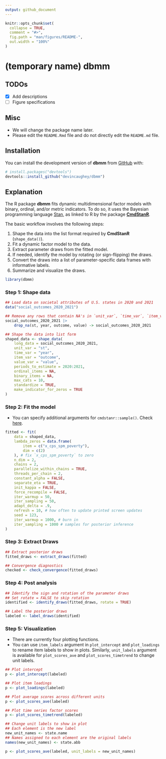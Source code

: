 ```yaml
---
output: github_document
---
```


<!-- README.md is generated from README.Rmd. Please edit that file -->

```r
knitr::opts_chunk$set(
  collapse = TRUE,
  comment = "#>",
  fig.path = "man/figures/README-",
  out.width = "100%"
)
```

# (temporary name) dbmm

<!-- badges: start -->
<!-- badges: end -->

## TODOs

- [x] Add descriptions
- [ ] Figure specifications

## Misc

* We will change the package name later. 
* Please edit the `README.Rmd` file and do not directly edit the `README.md` file.

## Installation

You can install the development version of **dbmm** from [GitHub](https://github.com/) with:

``` r
# install.packages("devtools")
devtools::install_github("devincaughey/dbmm")
```

## Explanation

The R package **dbmm** fits dynamic multidimensional factor models with
binary, ordinal, and/or metric indicators. To do so, it uses the Bayesian
programming language [Stan](https://mc-stan.org), as linked to R by the package
[**CmdStanR**](https://mc-stan.org/cmdstanr/).

The basic workflow involves the following steps:

  1. Shape the data into the list format required by **CmdStanR**
     (`shape_data()`).
  2. Fit a dynamic factor model to the data.
  3. Extract parameter draws from the fitted model.
  4. If needed, identify the model by rotating (or sign-flipping) the draws.
  5. Convert the draws into a list of parameter-specific data frames with
     informative labels.
  6. Summarize and visualize the draws.

```r
library(dbmm)
```

### Step 1: Shape data

```r
## Load data on societal attributes of U.S. states in 2020 and 2021
data("social_outcomes_2020_2021")

## Remove any rows that contain NA's in `unit_var`, `time_var`, `item_var`, or `value_var`
social_outcomes_2020_2021 |>
    drop_na(st, year, outcome, value) -> social_outcomes_2020_2021

## Shape the data into list form
shaped_data <- shape_data(
    long_data = social_outcomes_2020_2021,
    unit_var = "st",
    time_var = "year",
    item_var = "outcome",
    value_var = "value",
    periods_to_estimate = 2020:2021,
    ordinal_items = NA,
    binary_items = NA,
    max_cats = 10,
    standardize = TRUE,
    make_indicator_for_zeros = TRUE
)
```

### Step 2: Fit the model

* You can specify additional arguments for `cmdstanr::sample()`. Check [here](https://mc-stan.org/cmdstanr/reference/model-method-sample.html).

```r
fitted <- fit(
    data = shaped_data,
    lambda_zeros = data.frame(
        item = c("x_cps_spm_poverty"),
        dim = c(2)
    ), # fix `x_cps_spm_poverty` to zero
    n_dim = 2,
    chains = 2,
    parallelize_within_chains = TRUE,
    threads_per_chain = 2,
    constant_alpha = FALSE,
    separate_eta = TRUE,
    init_kappa = FALSE,
    force_recompile = FALSE,
    iter_warmup = 50,
    iter_sampling = 50,
    adapt_delta = .9,
    refresh = 10, # how often to update printed screen updates
    seed = 123,
    iter_warmup = 1000, # burn in
    iter_sampling = 1000 # samples for posterior inference
)
```

### Step 3: Extract Draws

```r
## Extract posterior draws
fitted_draws <- extract_draws(fitted)

## Convergence diagnostics
checked <- check_convergence(fitted_draws)
```

### Step 4: Post analysis

```r
## Identify the sign and rotation of the parameter draws
## Set rotate = FALSE to skip rotation
identified <- identify_draws(fitted_draws, rotate = TRUE)

## Label the posterior draws
labeled <- label_draws(identified)

```

### Step 5: Visualization

* There are currently four plotting functions.
* You can use `item_labels` argument in `plot_intercept` and `plot_loadings` to rename item labels to show in plots. Similarly, `unit_labels` argument is available for `plot_scores_ave` and `plot_scores_timetrend` to change unit labels.


```r
## Plot intercept
p <- plot_intercept(labeled)

## Plot item loadings
p <- plot_loadings(labeled)

## Plot average scores across different units
p <- plot_scores_ave(labeled)

## Plot time series factor scores
p <- plot_scores_timetrend(labeled)

## Change unit labels to show in plot
## Each element is the new label
new_unit_names <- state.name
## Names assigned to each element are the original labels
names(new_unit_names) <- state.abb

p <- plot_scores_ave(labeled, unit_labels = new_unit_names)


```

